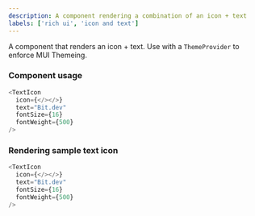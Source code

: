 ```yaml
---
description: A component rendering a combination of an icon + text
labels: ['rich ui', 'icon and text']
---
```



A component that renders an icon + text.
Use with a `ThemeProvider` to enforce MUI Themeing.

### Component usage

```js
<TextIcon
  icon={</></>}
  text="Bit.dev"
  fontSize={16}
  fontWeight={500}
/>
```

### Rendering sample text icon

```js live
<TextIcon
  icon={</></>}
  text="Bit.dev"
  fontSize={16}
  fontWeight={500}
/>
```
